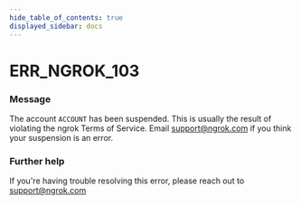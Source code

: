```yaml
---
hide_table_of_contents: true
displayed_sidebar: docs
---
```



# ERR_NGROK_103

### Message

The account `ACCOUNT` has been suspended.
This is usually the result of violating the ngrok Terms of Service.
Email support@ngrok.com if you think your suspension is an error.

<ErrorDetails error="err_ngrok_103" />

### Further help

If you're having trouble resolving this error, please reach out to [support@ngrok.com](mailto:support@ngrok.com?subject=Help%20with%20ERR_NGROK_103)
